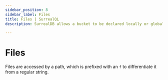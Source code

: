 ```yaml
---
sidebar_position: 8
sidebar_label: Files
title: Files | SurrealQL
description: SurrealDB allows a bucket to be declared locally or globally to work with files.

---
```



# Files

<Since v="v2.3.0" />

Files are accessed by a path, which is prefixed with an `f` to differentiate it from a regular string.
